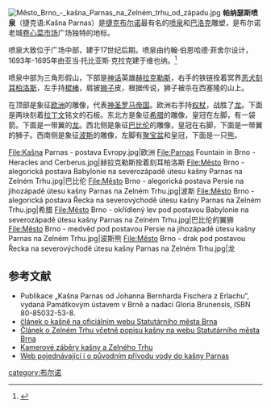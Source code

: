[[File:Město_Brno_-_kašna_Parnas_na_Zelném_trhu_od_západu.jpg|thumb]]
'''帕纳瑟斯喷泉'''（捷克语:Kašna Parnas）是[[捷克|捷克]][[布尔诺|布尔诺]]最有名的[[喷泉|喷泉]]和[[巴洛克|巴洛克]]雕塑，是布尔诺老城[[卷心菜市场|卷心菜市场]]广场独特的地标。

喷泉大致位于广场中部，建于17世纪后期。喷泉由约翰·伯恩哈德·菲舍尔设计，1693年-1695年由亚当·托比亚斯·克拉克建于维也纳。<ref>{{Cite web |url=http://www.hrady.cz/index.php?OID=1920 |title=存档副本 |access-date=2010-09-05 |archive-date=2020-10-29 |archive-url=https://web.archive.org/web/20201029024722/https://www.hrady.cz/index.php?OID=1920 |dead-url=no }}</ref> 

喷泉中部为三角形假山，下部是[[神话|神话]]英雄[[赫拉克勒斯|赫拉克勒斯]]，右手的铁链拴着冥界[[狗|恶犬]][[刻耳柏洛斯|刻耳柏洛斯]]，左手持[[棍棒|棍棒]]，肩披[[狮子|狮子]]皮，根据传说，狮子被杀在西塞隆的山上。

在顶部是象征[[欧洲|欧洲]]的雕像，代表[[神圣罗马帝国|神圣罗马帝国]]。欧洲右手持[[权杖|权杖]]，战胜了[[龙|龙]]。下面是两块刻着[[拉丁文|拉丁文]]铭文的石板。东北方是象征[[希腊|希腊]]的雕像，皇冠在左脚，有一袋箭。下面是一带翼的[[龙|龙]]。西北侧是象征[[巴比伦|巴比伦]]的雕像，皇冠在右脚，下面是一带翼的狮子。西南侧是象征[[波斯|波斯]]的雕像，左脚有[[聚宝盆|聚宝盆]]和皇冠，下面是一只[[熊|熊]]。

<gallery>
File:Kašna Parnas - postava Evropy.jpg|欧洲
File:Parnas Fountain in Brno - Heracles and Cerberus.jpg|赫拉克勒斯拴着刻耳柏洛斯
File:Město Brno - alegorická postava Babylonie na severozápadě útesu kašny Parnas na Zelném Trhu.jpg|巴比伦
File:Město Brno - alegorická postava Persie na jihozápadě útesu kašny Parnas na Zelném Trhu.jpg|波斯
File:Město Brno - alegorická postava Řecka na severovýchodě útesu kašny Parnas na Zelném Trhu.jpg|希腊
File:Město Brno - okřídlený lev pod postavou Babylonie na severozápadě útesu kašny Parnas na Zelném Trhu.jpg|巴比伦的翼狮
File:Město Brno - medvěd pod postavou Persie na jihozápadě útesu kašny Parnas na Zelném Trhu.jpg|波斯熊
File:Město Brno - drak pod postavou Řecka na severovýchodě útesu kašny Parnas na Zelném Trhu.jpg|龙
</gallery>

== 参考文献 ==
*Publikace „Kašna Parnas od Johanna Bernharda Fischera z Erlachu“, vydaná Památkovým ústavem v Brně a nadací Gloria Brunensis, ISBN 80-85032-53-8.
*[http://www.brno.cz/index.php?nav01=2222&nav02=6&obrazek=56 článek o kašně na oficiálním webu Statutárního města Brna]
*[http://www.brno.cz/index.php?nav01=57&nav02=3997&nav03=4076&nav04=4077&nav05=4089 Článek o Zelném Trhu včetně popisu kašny na webu Statutárního města Brna]
*[http://www.czech360.com/brno/zelny-trh-kasna-parnas Kamerové záběry kašny a Zelného Trhu] {{Wayback|url=http://www.czech360.com/brno/zelny-trh-kasna-parnas |date=20200923054017 }}
*[http://brno.agartha.cz/pg/techsite/kasny.html Web pojednávající i o původním přívodu vody do kašny Parnas] {{Wayback|url=http://brno.agartha.cz/pg/techsite/kasny.html |date=20201001182749 }}


<references />

{{Commonscat|Parnas Fountain}}

[[category:布尔诺|category:布尔诺]]